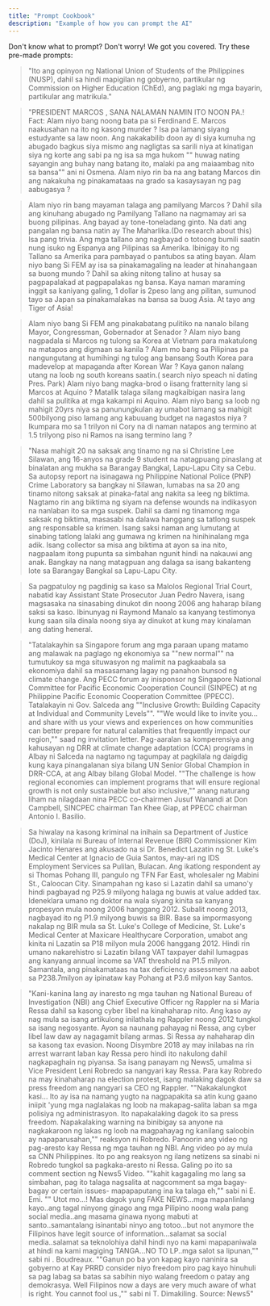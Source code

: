 ```yaml
---
title: "Prompt Cookbook"
description: "Example of how you can prompt the AI"
---
```


Don't know what to prompt? Don't worry\! We got you covered. Try these pre-made prompts:

> "Ito ang opinyon ng National Union of Students of the Philippines (NUSP), dahil sa hindi mapigilan ng gobyerno, partikular ng Commission on Higher Education (ChEd), ang paglaki ng mga bayarin, partikular ang matrikula."

> "PRESIDENT MARCOS , SANA NALAMAN NAMIN ITO NOON PA.\! Fact: Alam niyo bang noong bata pa si Ferdinand E. Marcos naakusahan na ito ng kasong murder ? Isa pa lamang siyang estudyante sa law noon. Ang nakakabilib doon ay di siya kumuha ng abugado bagkus siya mismo ang nagligtas sa sarili niya at kinatigan siya ng korte ang sabi pa ng isa sa mga hukom "" huwag nating sayangin ang buhay nang batang ito, malaki pa ang maiaambag nito sa bansa"" ani ni Osmena. Alam niyo rin ba na ang batang Marcos din ang nakakuha ng pinakamataas na grado sa kasaysayan ng pag aabugasya ?

> Alam niyo rin bang mayaman talaga ang pamilyang Marcos ? Dahil sila ang kinuhang abugado ng Pamilyang Tallano na nagmamay ari sa buong pilipinas. Ang bayad ay tone-toneladang ginto. Na dati ang pangalan ng bansa natin ay The Maharlika.(Do research about this) Isa pang trivia. Ang mga tallano ang nagbayad o totoong bumili saatin nung isuko ng Espanya ang Pilipinas sa Amerika. Ibinigay ito ng Tallano sa Amerika para pambayad o pantubos sa ating bayan. Alam niyo bang Si FEM ay isa sa pinakamagaling na leader at hinahangaan sa buong mundo ? Dahil sa aking nitong talino at husay sa pagpapalakad at pagpapalakas ng bansa. Kaya naman maraming inggit sa kaniyang galing, 1 dollar is 2peso lang ang pilitan, sumunod tayo sa Japan sa pinakamalakas na bansa sa buog Asia. At tayo ang Tiger of Asia\!

> Alam niyo bang Si FEM ang pinakabatang pulitiko na nanalo bilang Mayor, Congressman, Gobernador at Senador ?  Alam niyo bang nagpadala si Marcos ng tulong sa Korea at Vietnam para makatulong na matapos ang digmaan sa kanila ? Alam mo bang sa Pilipinas pa nangungutang at humihingi ng tulog ang bansang South Korea para madevelop at mapaganda after Korean War ? Kaya ganon nalang utang na loob ng south koreans saatin.( search niyo speach ni dating Pres. Park) Alam niyo bang magka-brod o iisang fratternity lang si Marcos at Aquino ? Matalik talaga silang magkaibigan nasira lang dahil sa pulitika at mga kakampi ni Aquino. Alam niyo bang sa loob ng mahigit 20yrs niya sa panunungkulan ay umabot lamang sa mahigit 500bilyong piso lamang ang kabuuang budget na nagastos niya ? Ikumpara mo sa 1 trilyon ni Cory na di naman natapos ang termino at 1.5 trilyong piso ni Ramos na isang termino lang ?

> "Nasa mahigit 20 na saksak ang tinamo ng na si Christine Lee Silawan, ang 16-anyos na grade 9 student na natagpuang pinaslang at binalatan ang mukha sa Barangay Bangkal, Lapu-Lapu City sa Cebu. Sa autopsy report na isinagawa ng Philippine National Police (PNP) Crime Laboratory sa bangkay ni Silawan, lumabas na sa 20 ang tinamo nitong saksak at pinaka-fatal ang nakita sa leeg ng biktima. Nagtamo rin ang biktima ng siyam na defense wounds na indikasyon na nanlaban ito sa mga suspek. Dahil sa dami ng tinamong mga saksak ng biktima, masasabi na dalawa hanggang sa tatlong suspek ang responsable sa krimen. Isang saksi naman ang lumutang at sinabing tatlong lalaki ang gumawa ng krimen na hinihinalang mga adik. Isang collector sa misa ang biktima at ayon sa ina nito, nagpaalam itong pupunta sa simbahan ngunit hindi na nakauwi ang anak. Bangkay na nang matagpuan ang dalaga sa isang bakanteng lote sa Barangay Bangkal sa Lapu-Lapu City.

> Sa pagpatuloy ng pagdinig sa kaso sa Malolos Regional Trial Court, nabatid kay Assistant State Prosecutor Juan Pedro Navera, isang magsasaka na sinasabing dinukot din noong 2006 ang haharap bilang saksi sa kaso. Ibinunyag ni Raymond Manalo sa kanyang testimonya kung saan sila dinala noong siya ay dinukot at kung may kinalaman ang dating heneral.

> "Tatalakayhin sa Singapore forum ang mga paraan upang matamo ang malawak na paglago ng ekonomiya sa ""new normal"" na tumutukoy sa mga situwasyon ng malimit na pagkaabala sa ekonomiya dahil sa masasamang lagay ng panahon bunsod ng climate change. Ang PECC forum ay inisponsor ng Singapore National Committee for Pacific Economic Cooperation Council (SINPEC) at ng Philippine Pacific Economic Cooperation Committee (PPECC). Tatalakayin ni Gov. Salceda ang ""Inclusive Growth: Building Capacity at Individual and Community Levels"". ""We would like to invite you... and share with us your views and experiences on how communities can better prepare for natural calamities that frequently impact our region,"" saad ng invitation letter. Pag-aaralan sa komperensiya ang kahusayan ng DRR at climate change adaptation (CCA) programs in Albay ni Salceda na nagtamo ng tagumpay at pagkilala ng daigdig kung kaya pinangalanan siya bilang UN Senior Global Champion in DRR-CCA, at ang Albay bilang Global Model. ""The challenge is how regional economies can implement programs that will ensure regional growth is not only sustainable but also inclusive,"" anang naturang liham na nilagdaan nina PECC co-chairmen Jusuf Wanandi at Don Campbell, SINCPEC chairman Tan Khee Giap, at PPECC chairman Antonio I. Basilio.

> Sa hiwalay na kasong kriminal na inihain sa Department of Justice (DoJ), kinilala ni Bureau of Internal Revenue (BIR) Commissioner Kim Jacinto Henares ang akusado na si Dr. Benedict Lazatin ng St. Luke's Medical Center at Ignacio de Guia Santos, may-ari ng IDS Employment Services sa Pulilan, Bulacan. Ang ikatlong respondent ay si Thomas Pohang III, pangulo ng TFN Far East, wholesaler ng Mabini St., Caloocan City. Sinampahan ng kaso si Lazatin dahil sa umano'y hindi pagbayad ng P25.9 milyong halaga ng buwis at value added tax. Ideneklara umano ng doktor na wala siyang kinita sa kanyang propesyon mula noong 2006 hanggang 2012. Subalit noong 2013, nagbayad ito ng P1.9 milyong buwis sa BIR. Base sa impormasyong nakalap ng BIR mula sa St. Luke's College of Medicine, St. Luke's Medical Center at Maxicare Healthycare Corporation, umabot ang kinita ni Lazatin sa P18 milyon mula 2006 hanggang 2012. Hindi rin umano nakarehistro si Lazatin bilang VAT taxpayer dahil lumagpas ang kanyang annual income sa VAT threshold na P1.5 milyon. Samantala, ang pinakamataas na tax deficiency assessment na aabot sa P238.7milyon ay ipinataw kay Pohang at P3.6 milyon kay Santos.

> "Kani-kanina lang ay inaresto ng mga tauhan ng National Bureau of Investigation (NBI) ang Chief Executive Officer ng Rappler na si Maria Ressa dahil sa kasong cyber libel na kinahaharap nito. Ang kaso ay nag mula sa isang artikulong inilathala ng Rappler noong 2012 tungkol sa isang negosyante. Ayon sa naunang pahayag ni Ressa, ang cyber libel law daw ay nagagamit bilang armas. Si Ressa ay nahaharap din sa kasong tax evasion. Noong Disymbre 2018 ay may inilabas na rin arrest warrant laban kay Ressa pero hindi ito nakulong dahil nagkapaghain ng piyansa. Sa isang panayam ng News5, umalma si Vice President Leni Robredo sa nangyari kay Ressa. Para kay Robredo na may kinahaharap na election protest, isang malaking dagok daw sa press freedom ang nangyari sa CEO ng Rappler. ""Nakakalungkot kasi... Ito ay isa na namang yugto na nagpapakita sa atin kung gaano iniipit 'yung mga naglalakas ng loob na makapag-salita laban sa mga polisiya ng administrasyon. Ito napakalaking dagok ito sa press freedom. Napakalaking warning na binibigay sa anyone na nagkakaroon ng lakas ng loob na magpahayag ng kanilang saloobin ay napaparusahan,"" reaksyon ni Robredo. Panoorin ang video ng pag-aresto kay Ressa ng mga tauhan ng NBI. Ang video po ay mula sa CNN Philippines. Ito po ang reaksyon ng ilang netizens sa sinabi ni Robredo tungkol sa pagkaka-aresto ni Ressa. Galing po ito sa comment section ng News5 Video. ""kahit kagagaling mo lang sa simbahan, pag ito talaga nagsalita at nagcomment sa mga bagay-bagay or certain issues- mapapaputang ina ka talaga eh,"" sabi ni E. Emi. "" Utot mo...\! Mas dagok yung FAKE NEWS...mga mapanlinlang kayo..ang tagal ninyong ginago ang mga Pilipino noong wala pang social media..ang masama ginawa nyong mabuti at santo..samantalang isinantabi ninyo ang totoo...but not anymore the Filipinos have legit source of information...salamat sa social media..salamat sa teknolohiya dahil hindi nyo na kami mapapaniwala at hindi na kami magiging TANGA...NO TO LP..mga salot sa lipunan,"" sabi ni . Boudreaux. ""Ganun po ba yon kapag kayo naninira sa gobyerno at Kay PRRD consider niyo freedom piro pag kayo hinuhuli sa pag labag sa batas sa sabihin niyo walang freedom o patay ang demokrasya. Well Filipinos now a days are very much aware of what is right. You cannot fool us.,"" sabi ni T. Dimakiling. Source: News5"